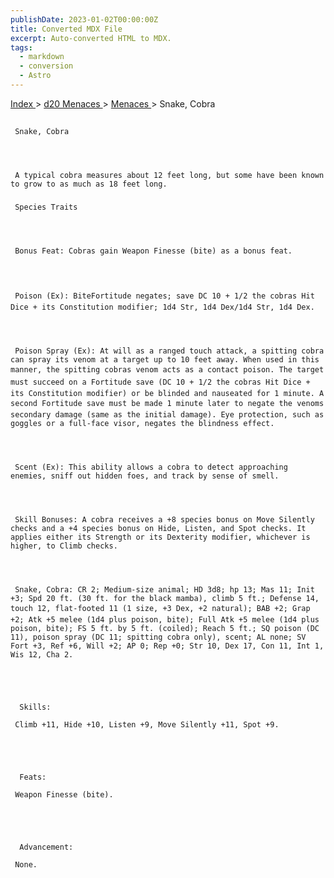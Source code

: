 ```yaml
---
publishDate: 2023-01-02T00:00:00Z
title: Converted MDX File
excerpt: Auto-converted HTML to MDX.
tags:
  - markdown
  - conversion
  - Astro
---
```


[
Index
](-index) >
[
d20 Menaces
](menaces-d20-index) >
[
Menaces
](menaces-d20-menaces-index) > Snake, Cobra

##

     Snake, Cobra




     A typical cobra measures about 12 feet long, but some have been known to grow to as much as 18 feet long.

###

     Species Traits




     Bonus Feat: Cobras gain Weapon Finesse (bite) as a bonus feat.




     Poison (Ex): BiteFortitude negates; save DC 10 + 1/2 the cobras Hit Dice + its Constitution modifier; 1d4 Str, 1d4 Dex/1d4 Str, 1d4 Dex.




     Poison Spray (Ex): At will as a ranged touch attack, a spitting cobra can spray its venom at a target up to 10 feet away. When used in this manner, the spitting cobras venom acts as a contact poison. The target must succeed on a Fortitude save (DC 10 + 1/2 the cobras Hit Dice + its Constitution modifier) or be blinded and nauseated for 1 minute. A second Fortitude save must be made 1 minute later to negate the venoms secondary damage (same as the initial damage). Eye protection, such as goggles or a full-face visor, negates the blindness effect.




     Scent (Ex): This ability allows a cobra to detect approaching enemies, sniff out hidden foes, and track by sense of smell.




     Skill Bonuses: A cobra receives a +8 species bonus on Move Silently checks and a +4 species bonus on Hide, Listen, and Spot checks. It applies either its Strength or its Dexterity modifier, whichever is higher, to Climb checks.




     Snake, Cobra: CR 2; Medium-size animal; HD 3d8; hp 13; Mas 11; Init +3; Spd 20 ft. (30 ft. for the black mamba), climb 5 ft.; Defense 14, touch 12, flat-footed 11 (1 size, +3 Dex, +2 natural); BAB +2; Grap +2; Atk +5 melee (1d4 plus poison, bite); Full Atk +5 melee (1d4 plus poison, bite); FS 5 ft. by 5 ft. (coiled); Reach 5 ft.; SQ poison (DC 11), poison spray (DC 11; spitting cobra only), scent; AL none; SV Fort +3, Ref +6, Will +2; AP 0; Rep +0; Str 10, Dex 17, Con 11, Int 1, Wis 12, Cha 2.





      Skills:

     Climb +11, Hide +10, Listen +9, Move Silently +11, Spot +9.





      Feats:

     Weapon Finesse (bite).





      Advancement:

     None.
